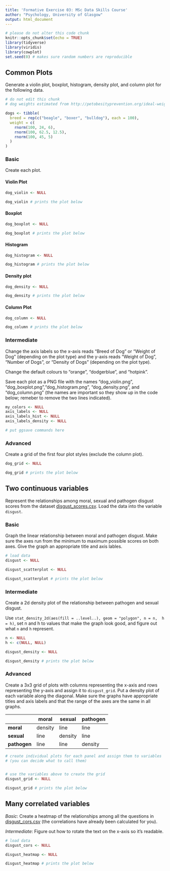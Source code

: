 ```yaml
---
title: 'Formative Exercise 03: MSc Data Skills Course'
author: "Psychology, University of Glasgow"
output: html_document
---
```


```r
# please do not alter this code chunk
knitr::opts_chunk$set(echo = TRUE)
library(tidyverse)
library(viridis)
library(cowplot)
set.seed(0) # makes sure random numbers are reproducible
```


## Common Plots

Generate a violin plot, boxplot, histogram, density plot, and column plot for the following data. 

```r
# do not edit this chunk
# dog weights estimated from http://petobesityprevention.org/ideal-weight-ranges/

dogs <- tibble(
  breed = rep(c("beagle", "boxer", "bulldog"), each = 100),
  weight = c(
    rnorm(100, 24, 6),
    rnorm(100, 62.5, 12.5),
    rnorm(100, 45, 5)
  )
)

```

### Basic

Create each plot.

#### Violin Plot
```r
dog_violin <- NULL

dog_violin # prints the plot below
```


#### Boxplot
```r
dog_boxplot <- NULL

dog_boxplot # prints the plot below
```


#### Histogram
```r
dog_histogram <- NULL

dog_histogram # prints the plot below
```


#### Density plot
```r
dog_density <- NULL

dog_density # prints the plot below
```


#### Column Plot
```r
dog_column <- NULL

dog_column # prints the plot below
```

### Intermediate

Change the axis labels so the x-axis reads "Breed of Dog" or "Weight of Dog" (depending on the plot type) and the y-axis reads "Weight of Dog", "Number of Dogs", or "Density of Dogs" (depending on the plot type).

Change the default colours to "orange", "dodgerblue", and "hotpink". 

Save each plot as a PNG file with the names "dog_violin.png", "dog_boxplot.png","dog_histogram.png", "dog_density.png", and "dog_column.png" (the names are important so they show up in the code below; remeber to remove the two lines indicated).

```r

my_colors <- NULL
axis_labels <- NULL
axis_labels_hist <- NULL
axis_labels_density <- NULL

# put ggsave commands here


```

<!-- remove this line after you save the images

![](dog_violin.png)
![](dog_boxplot.png)
![](dog_histogram.png)
![](dog_column.png)
![](dog_violin.png)

remove this line after you save the images -->

### Advanced

Create a grid of the first four plot styles (exclude the column plot). 

```r
dog_grid <- NULL

dog_grid # prints the plot below
```


## Two continuous variables

Represent the relationships among moral, sexual and pathogen disgust scores from the dataset [disgust_scores.csv](https://psyteachr.github.io/msc-data-skills/data/disgust_scores.csv). Load the data into the variable `disgust`.

### Basic

Graph the linear relationship between moral and pathogen disgust. Make sure the 
axes run from the minimum to maximum possible scores on both axes. Give the 
graph an appropriate title and axis lables.
  
```r

# load data
disgust <- NULL

disgust_scatterplot <- NULL

disgust_scatterplot # prints the plot below
```
  
### Intermediate

Create a 2d density plot of the relationship between pathogen and sexual disgust. 

Use `stat_density_2d(aes(fill = ..level..), geom = "polygon", n = n, 
h = h)`, set n and h to values that make the graph look good, and 
figure out what `n` and `h` represent.

```r
n <- NULL
h <- c(NULL, NULL)

disgust_density <- NULL

disgust_density # prints the plot below
```


### Advanced

Create a 3x3 grid of plots with columns representing the x-axis and 
rows representing the y-axis and assign it to `disgust_grid`. 
Put a density plot of each variable along the diagonal. Make sure the graphs have 
appropriate titles and axis labels and that the range of the axes are the same 
in all graphs.

|              | moral   | sexual  | pathogen |
|--------------|---------|---------|----------|
| **moral**    | density | line    | line     | 
| **sexual**   | line    | density | line     |
| **pathogen** | line    | line    | density  |


```r

# create individual plots for each panel and assign them to variables 
# (you can decide what to call them)


# use the variables above to create the grid
disgust_grid <- NULL

disgust_grid # prints the plot below
```


## Many correlated variables

*Basic*: Create a heatmap of the relationships among all the questions in [disgust_cors.csv](https://psyteachr.github.io/msc-data-skills/data/disgust_cors.csv) (the correlations have already been calculated for you). 

*Intermediate*: Figure out how to rotate the text on the x-axis so it's readable.

```r

# load data
disgust_cors <- NULL

disgust_heatmap <- NULL

disgust_heatmap # prints the plot below
```

